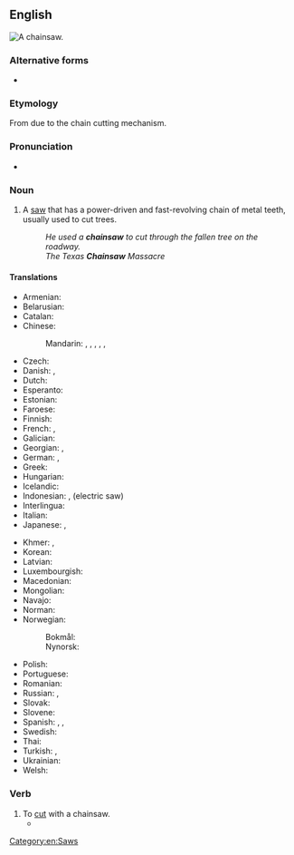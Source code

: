 {{also|chain saw}}
==English==
[[Image:Stihl contra.jpg|thumb|A '''chainsaw'''.]]
{{wikipedia}}

===Alternative forms===
* {{l|en|chain saw}}

===Etymology===
From {{compound|chain|saw|lang=en}} due to the chain cutting mechanism.

===Pronunciation===
* {{IPA|/ˈt͡ʃeɪn.ˌsɔː/|lang=en}}

===Noun===
{{en-noun}}

# A [[saw]] that has a power-driven and fast-revolving chain of metal teeth, usually used to cut trees.
#: ''He used a '''chainsaw''' to cut through the fallen tree on the roadway.''
#: ''The Texas '''Chainsaw''' Massacre''

====Translations====
{{trans-top|saw with a power-driven chain}}
* Armenian: {{t|hy|բենզասղոց}}
* Belarusian: {{t|be|бензапіла́|f}}
* Catalan: {{t|ca|serra de cadena|f}}
* Chinese:
*: Mandarin: {{t|cmn|電鏈鋸|sc=Hani}}, {{t|cmn|电链锯|tr=diànliànjù|sc=Hani}}, {{t+|cmn|電鋸|sc=Hani}}, {{t+|cmn|电锯|tr=diànjù|sc=Hani}}, {{t+|cmn|鏈鋸|sc=Hani}}, {{t+|cmn|链锯|tr=liànjù|sc=Hani}}
* Czech: {{t|cs|řetězová pila|f}}
* Danish: {{t|da|kædesav|c}}, {{t|da|motorsav|c}}
* Dutch: {{t+|nl|kettingzaag|f}}
* Esperanto: {{t|eo|motorsegilo}}
* Estonian: {{t|et|mootorsaag}}
* Faroese: {{t|fo|ketusag|f}}
* Finnish: {{t+|fi|moottorisaha}}
* French: {{t+|fr|tronçonneuse|f}}, {{t+|fr|scie à chaîne}} {{qualifier|Quebec French}}
* Galician: {{t|gl|motoserra|f}}
* Georgian: {{t|ka|ბენზოხერხი|sc=Geor}}, {{t|ka|ჯაჭვური ხერხი|sc=Geor}}
* German: {{t+|de|Kettensäge|f}}, {{t+|de|Motorsäge|f}}
* Greek: {{t+|el|αλυσοπρίονο|n}}
* Hungarian: {{t+|hu|láncfűrész}}
* Icelandic: {{t|is|keðjusög|f}}
* Indonesian: {{t+|id|gergaji rantai}}, {{t+|id|gergaji listrik}} (electric saw)
* Interlingua: {{t|ia|chainsaw}}
* Italian: {{t+|it|motosega|f}}
* Japanese: {{t|ja|チェーンソー|tr=chēnsō|sc=Jpan}}, {{t|ja|鎖鋸|tr=くさりのこ, kusarinoko|sc=Jpan}}
{{trans-mid}}
* Khmer: {{t|km|រណាយន្ត|tr=rənaa yʊən|sc=Khmr}}, {{t|km|រណាច្រវាក់|tr=rənaa crɑvak|sc=Khmr}}
* Korean: {{t|ko|체인톱}}
* Latvian: {{t|lv|motorzāģis|m}}
* Luxembourgish: {{t|lb|Motorsee|f}}
* Macedonian: {{t|mk|моторна пила́|f}}
* Mongolian: {{t|mn|гинжит хөрөө}}
* Navajo: {{t|nv|bee achʼiishí diitsʼaʼí}}
* Norman: {{t|nrf|scie à chaîne|f}}
* Norwegian:
*: Bokmål: {{t+|nb|motorsag|m|f}}
*: Nynorsk: {{t|nn|motorsag|f}}
* Polish: {{t|pl|[[piła]] [[łańcuchowa]]|f}}
* Portuguese: {{t|pt|motosserra|f}}
* Romanian: {{t+|ro|drujbă|f}}
* Russian: {{t+|ru|бензопила́|f}}, {{t|ru|цепна́я пила́|f}}
* Slovak: {{t|sk|reťazová píla|f}}
* Slovene: {{t|sl|motorka|f}}
* Spanish: {{t+|es|motosierra|f}}, {{t+|es|sierra eléctrica|f}}, {{t|es|sierra de cadena|f}}
* Swedish: {{t+|sv|motorsåg|c}}
* Thai: {{t-needed|th}}
* Turkish: {{t|tr|motorlu testere}}, {{t|tr|zincirli testere}}
* Ukrainian: {{t|uk|бензопила́|f}}
* Welsh: {{t|cy|llif gadwyn|f}}
{{trans-bottom}}

===Verb===
{{en-verb|chainsaws|chainsawing|chainsawed|chainsawed|past_ptc2=chainsawn}}

# To [[cut]] with a chainsaw.
#* {{quote-journal|date=September 9, 2009|author=Mike Funston|title=Mississauga pulls green thorn from its paw|work=Toronto Star|url=http://www.thestar.com/News/GTA/article/692775
|passage=She and Barber once stopped a developer from '''chainsawing''' mature trees on Mississauga Rd. by standing in front of them.}}

[[Category:en:Saws]]